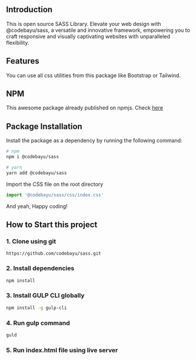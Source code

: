 ## Introduction

This is open source SASS Library. Elevate your web design with @codebayu/sass, a versatile and innovative framework, empowering you to craft responsive and visually captivating websites with unparalleled flexibility.

## Features

You can use all css utilities from this package like Bootstrap or Tailwind.

## NPM

This awesome package already published on npmjs. Check [here](https://www.npmjs.com/package/@codebayu/sass)

## Package Installation

Install the package as a dependency by running the following command:

```bash
# npm
npm i @codebayu/sass

# yarn
yarn add @codebayu/sass
```

Import the CSS file on the root directory

```jsx
import '@codebayu/sass/css/index.css'
```

And yeah, Happy coding!

## How to Start this project

### 1. Clone using git

```git
https://github.com/codebayu/sass.git
```

### 2. Install dependencies

```bash
npm install
```

### 3. Install GULP CLI globally

```bash
npm install -g gulp-cli
```

### 4. Run gulp command

```bash
guld
```

### 5. Run index.html file using live server
